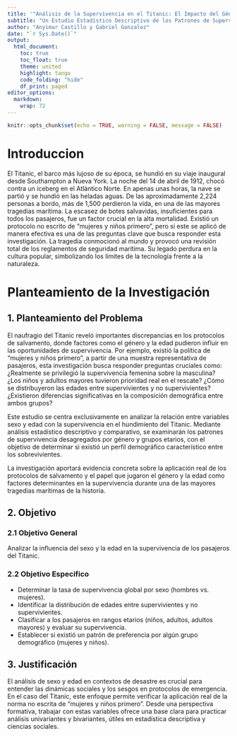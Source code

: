 ```yaml
---
title: '"Análisis de la Supervivencia en el Titanic: El Impacto del Género y la Edad"'
subtitle: "Un Estudio Estadístico Descriptivo de los Patrones de Supervivencia"
author: "Anyimar Castillo y Gabriel Gonzalez"
date: "`r Sys.Date()`"
output:
  html_document:
    toc: true
    toc_float: true
    theme: united
    highlight: tango
    code_folding: "hide"
    df_print: paged
editor_options: 
  markdown: 
    wrap: 72
---
```



```r
knitr::opts_chunk$set(echo = TRUE, warning = FALSE, message = FALSE)
```

# Introduccion

El Titanic, el barco más lujoso de su época, se hundió en su viaje
inaugural desde Southampton a Nueva York. La noche del 14 de abril de
1912, chocó contra un iceberg en el Atlántico Norte. En apenas unas
horas, la nave se partió y se hundió en las heladas aguas. De las
aproximadamente 2,224 personas a bordo, más de 1,500 perdieron la vida,
en una de las mayores tragedias marítima. La escasez de botes
salvavidas, insuficientes para todos los pasajeros, fue un factor
crucial en la alta mortalidad. Existió un protocolo no escrito de
"mujeres y niños primero", pero si este se aplicó de manera efectiva es
una de las preguntas clave que busca responder esta investigación. La
tragedia conmocionó al mundo y provocó una revisión total de los
reglamentos de seguridad marítima. Su legado perdura en la cultura
popular, simbolizando los límites de la tecnología frente a la
naturaleza.

# Planteamiento de la Investigación

## 1. Planteamiento del Problema

El naufragio del Titanic reveló importantes discrepancias en los
protocolos de salvamento, donde factores como el género y la edad
pudieron influir en las oportunidades de supervivencia. Por ejemplo,
existió la política de "mujeres y niños primero", a partir de una
muestra representativa de pasajeros, esta investigación busca responder
preguntas cruciales como: ¿Realmente se privilegió la supervivencia
femenina sobre la masculina? ¿Los niños y adultos mayores tuvieron
prioridad real en el rescate? ¿Cómo se distribuyeron las edades entre
supervivientes y no supervivientes? ¿Existieron diferencias
significativas en la composición demográfica entre ambos grupos?

Este estudio se centra exclusivamente en analizar la relación entre
variables sexo y edad con la supervivencia en el hundimiento del
Titanic. Mediante análisis estadístico descriptivo y comparativo, se
examinarán los patrones de supervivencia desagregados por género y
grupos etarios, con el objetivo de determinar si existió un perfil
demográfico característico entre los sobrevivientes.

La investigación aportará evidencia concreta sobre la aplicación real de
los protocolos de salvamento y el papel que jugaron el género y la edad
como factores determinantes en la supervivencia durante una de las
mayores tragedias marítimas de la historia.

## 2. Objetivo

### 2.1 Objetivo General

Analizar la influencia del sexo y la edad en la supervivencia de los
pasajeros del Titanic.

### 2.2 Objetivo Especifico 

-   Determinar la tasa de supervivencia global por sexo (hombres vs.
    mujeres).
-   Identificar la distribución de edades entre supervivientes y no
    supervivientes.
-   Clasificar a los pasajeros en rangos etarios (niños, adultos,
    adultos mayores) y evaluar su supervivencia.
-   Establecer si existió un patrón de preferencia por algún grupo
    demográfico (mujeres y niños).

## 3. Justificación

El análisis de sexo y edad en contextos de desastre es crucial para
entender las dinámicas sociales y los sesgos en protocolos de
emergencia. En el caso del Titanic, este enfoque permite verificar la
aplicación real de la norma no escrita de "mujeres y niños primero".
Desde una perspectiva formativa, trabajar con estas variables ofrece una
base clara para practicar análisis univariantes y bivariantes, útiles en
estadística descriptiva y ciencias sociales.

